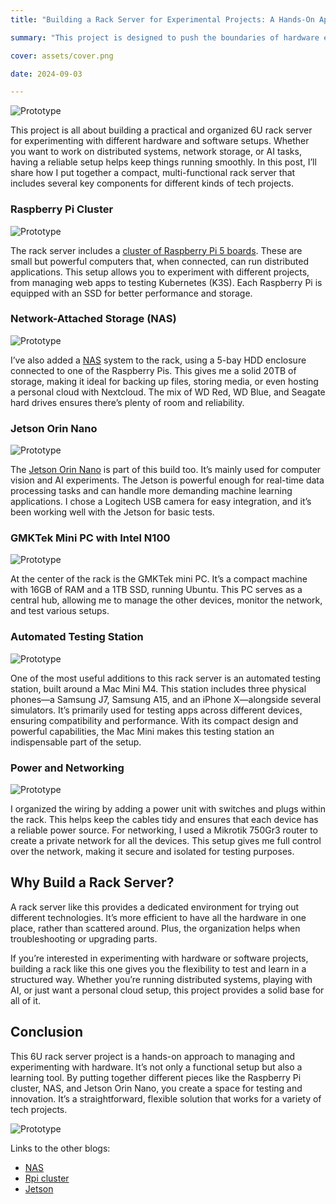 ```yaml
---
title: "Building a Rack Server for Experimental Projects: A Hands-On Approach to Hardware and Innovation"

summary: "This project is designed to push the boundaries of hardware experimentation, providing a flexible environment for testing and learning."

cover: assets/cover.png

date: 2024-09-03

---
```


![Prototype](./assets/cvr.jpg)

This project is all about building a practical and organized 6U rack server for experimenting with different hardware and software setups. Whether you want to work on distributed systems, network storage, or AI tasks, having a reliable setup helps keep things running smoothly. In this post, I’ll share how I put together a compact, multi-functional rack server that includes several key components for different kinds of tech projects.

### Raspberry Pi Cluster

![Prototype](./assets/rpi.jpeg)

The rack server includes a [cluster of Raspberry Pi 5 boards](https://surenpoghosyan.dev/blog/2024/rpi-cluster/). These are small but powerful computers that, when connected, can run distributed applications. This setup allows you to experiment with different projects, from managing web apps to testing Kubernetes (K3S). Each Raspberry Pi is equipped with an SSD for better performance and storage.

### Network-Attached Storage (NAS)

![Prototype](./assets/1.jpeg)

I’ve also added a [NAS](https://surenpoghosyan.dev/blog/2024/nas/) system to the rack, using a 5-bay HDD enclosure connected to one of the Raspberry Pis. This gives me a solid 20TB of storage, making it ideal for backing up files, storing media, or even hosting a personal cloud with Nextcloud. The mix of WD Red, WD Blue, and Seagate hard drives ensures there’s plenty of room and reliability.

### Jetson Orin Nano

![Prototype](./assets/3.jpeg)

The [Jetson Orin Nano](https://surenpoghosyan.dev/blog/2024/jetson/) is part of this build too. It’s mainly used for computer vision and AI experiments. The Jetson is powerful enough for real-time data processing tasks and can handle more demanding machine learning applications. I chose a Logitech USB camera for easy integration, and it’s been working well with the Jetson for basic tests.

### GMKTek Mini PC with Intel N100

![Prototype](./assets/gmk.jpeg)

At the center of the rack is the GMKTek mini PC. It’s a compact machine with 16GB of RAM and a 1TB SSD, running Ubuntu. This PC serves as a central hub, allowing me to manage the other devices, monitor the network, and test various setups.

### Automated Testing Station

![Prototype](./assets/mac.png)

One of the most useful additions to this rack server is an automated testing station, built around a Mac Mini M4. This station includes three physical phones—a Samsung J7, Samsung A15, and an iPhone X—alongside several simulators. It’s primarily used for testing apps across different devices, ensuring compatibility and performance. With its compact design and powerful capabilities, the Mac Mini makes this testing station an indispensable part of the setup.

### Power and Networking

![Prototype](./assets/tik.jpg)

I organized the wiring by adding a power unit with switches and plugs within the rack. This helps keep the cables tidy and ensures that each device has a reliable power source. For networking, I used a Mikrotik 750Gr3 router to create a private network for all the devices. This setup gives me full control over the network, making it secure and isolated for testing purposes.

## Why Build a Rack Server?

A rack server like this provides a dedicated environment for trying out different technologies. It’s more efficient to have all the hardware in one place, rather than scattered around. Plus, the organization helps when troubleshooting or upgrading parts.

If you’re interested in experimenting with hardware or software projects, building a rack like this one gives you the flexibility to test and learn in a structured way. Whether you’re running distributed systems, playing with AI, or just want a personal cloud setup, this project provides a solid base for all of it.

## Conclusion

This 6U rack server project is a hands-on approach to managing and experimenting with hardware. It’s not only a functional setup but also a learning tool. By putting together different pieces like the Raspberry Pi cluster, NAS, and Jetson Orin Nano, you create a space for testing and innovation. It’s a straightforward, flexible solution that works for a variety of tech projects.

![Prototype](./assets/me.jpg)


Links to the other blogs: 
- [NAS](https://surenpoghosyan.dev/blog/2024/nas/)
- [Rpi cluster](https://surenpoghosyan.dev/blog/2024/rpi-cluster/)
- [Jetson](https://surenpoghosyan.dev/blog/2024/jetson/)